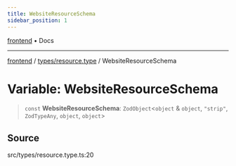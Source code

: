 ```yaml
---
title: WebsiteResourceSchema
sidebar_position: 1
---
```


[frontend](../../..) • Docs

***

[frontend](../../..) / [types/resource.type](..) / WebsiteResourceSchema

# Variable: WebsiteResourceSchema

> `const` **WebsiteResourceSchema**: `ZodObject`\<`object` & `object`, `"strip"`, `ZodTypeAny`, `object`, `object`\>

## Source

src/types/resource.type.ts:20
